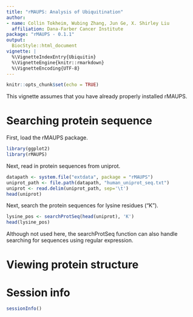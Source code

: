 ```yaml
---
title: "rMAUPS: Analysis of Ubiquitination"
author:
- name: Collin Tokheim, Wubing Zhang, Jun Ge, X. Shirley Liu
  affiliation: Dana-Farber Cancer Institute
package: "rMAUPS - 0.1.1"
output:
  BiocStyle::html_document
vignette: |
  %\VignetteIndexEntry{Ubiquitin}
  %\VignetteEngine{knitr::rmarkdown}
  %\VignetteEncoding{UTF-8}
---
```


```r
knitr::opts_chunk$set(echo = TRUE)
```

This vignette assumes that you have already properly installed rMAUPS.

# Searching protein sequence

First, load the rMAUPS package.

```r
library(ggplot2)
library(rMAUPS)
```

Next, read in protein sequences from uniprot.

```r
datapath <- system.file("extdata", package = "rMAUPS")
uniprot_path <- file.path(datapath, "human_uniprot_seq.txt")
uniprot <- read.delim(uniprot_path, sep='\t')
head(uniprot)
```

Next, search the protein sequences for lysine residues ("K"). 

```r
lysine_pos <- searchProtSeq(head(uniprot), 'K')
head(lysine_pos)
```

Although not used here, the searchProtSeq function can also handle searching for sequences using regular expression.

# Viewing protein structure


# Session info

```r
sessionInfo()
```
